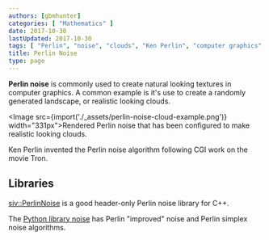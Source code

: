 ```yaml
---
authors: [gbmhunter]
categories: [ "Mathematics" ]
date: 2017-10-30
lastUpdated: 2017-10-30
tags: [ "Perlin", "noise", "clouds", "Ken Perlin", "computer graphics" ]
title: Perlin Noise
type: page
---
```



**Perlin noise** is commonly used to create natural looking textures in computer graphics. A common example is it's use to create a randomly generated landscape, or realistic looking clouds.

<Image src={import('./_assets/perlin-noise-cloud-example.png')} width="331px">Rendered Perlin noise that has been configured to make realistic looking clouds.</Image>

Ken Perlin invented the Perlin noise algorithm following CGI work on the movie Tron.

## Libraries

<a href="https://github.com/Reputeless/PerlinNoise">siv::PerlinNoise</a> is a good header-only Perlin noise library for C++.

The <a href="https://pypi.python.org/pypi/noise/">Python library noise</a> has Perlin "improved" noise and Perlin simplex noise algorithms.
